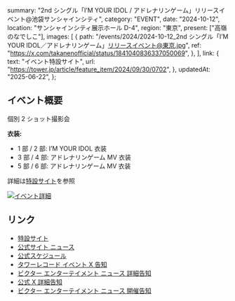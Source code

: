   summary:
    "2nd シングル「I’M YOUR IDOL / アドレナリンゲーム」リリースイベント@池袋サンシャインシティ",
  category: "EVENT",
  date: "2024-10-12",
  location: "サンシャインシティ展示ホール D-4",
  region: "東京",
  present: ["高嶺のなでしこ"],
  images: [
    {
      path: "/events/2024/2024-10-12_2nd シングル「I’M YOUR IDOL／アドレナリンゲーム」リリースイベント@東京.jpg",
      ref: "https://x.com/takanenofficial/status/1841040836337050069",
    },
  ],
  link: {
    text: "イベント特設サイト",
    url: "https://tower.jp/article/feature_item/2024/09/30/0702",
  },
  updatedAt: "2025-06-22",
};

## イベント概要

個別 2 ショット撮影会

**衣装:**

- 1 部 / 2 部: I’M YOUR IDOL 衣装
- 3 部 / 4 部: アドレナリンゲーム MV 衣装
- 5 部 / 6 部: アドレナリンゲーム MV 衣装

詳細は[特設サイト](https://tower.jp/article/feature_item/2024/09/30/0702)を参照

[![イベント詳細](/events/2024/2024-10-12_2nd%20シングル「I’M%20YOUR%20IDOL／アドレナリンゲーム」リリースイベント@東京_2.png)](/events/2024/2024-10-12_2nd%20シングル「I’M%20YOUR%20IDOL／アドレナリンゲーム」リリースイベント@東京_2.png)

## リンク

- [特設サイト](https://tower.jp/article/feature_item/2024/09/30/0702)
- [公式サイト ニュース](https://takanenonadeshiko.jp/高嶺のなでしこ-2ndシングル「im-your-idol-アドレナリンゲ/)
- [公式スケジュール](https://takanenonadeshiko.jp/events/event/高嶺のなでしこ-2ndシングル「im-your-idol-アドレナリンゲ/)
- [タワーレコード イベント X 告知](https://x.com/TOWER_Events/status/1841048042998280695)
- [ビクター エンターテイメント ニュース 詳細告知](https://www.jvcmusic.co.jp/-/News/A028511/25.html)
- [公式 X 詳細告知](https://x.com/takanenofficial/status/1841040836337050069)
- [ビクター エンターテイメント ニュース 開催告知](https://www.jvcmusic.co.jp/-/News/A028511/16.html)
